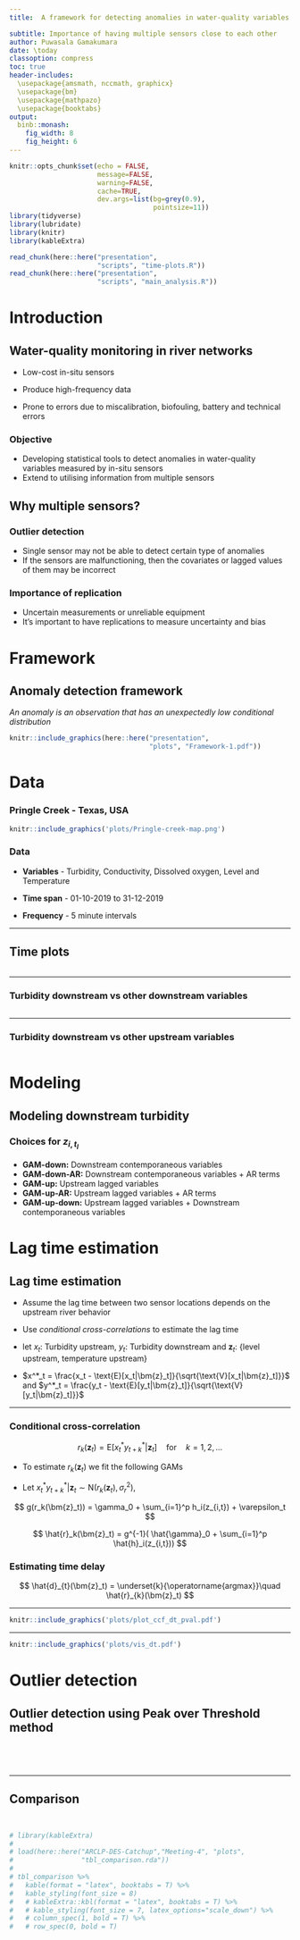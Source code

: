 ```yaml
---
title:  A framework for detecting anomalies in water-quality variables via conditional density estimation

subtitle: Importance of having multiple sensors close to each other
author: Puwasala Gamakumara
date: \today
classoption: compress
toc: true
header-includes:
  \usepackage{amsmath, nccmath, graphicx}
  \usepackage{bm}
  \usepackage{mathpazo}
  \usepackage{booktabs}
output: 
  binb::monash:
    fig_width: 8
    fig_height: 6
---
```




```r
knitr::opts_chunk$set(echo = FALSE, 
                      message=FALSE, 
                      warning=FALSE, 
                      cache=TRUE, 
                      dev.args=list(bg=grey(0.9), 
                                    pointsize=11))
library(tidyverse)
library(lubridate)
library(knitr)
library(kableExtra)
```

```r
read_chunk(here::here("presentation", 
                      "scripts", "time-plots.R"))
read_chunk(here::here("presentation", 
                      "scripts", "main_analysis.R"))
```

# Introduction

## Water-quality monitoring in river networks

- Low-cost in-situ sensors

- Produce high-frequency data

- Prone to errors due to miscalibration, biofouling, battery and technical errors

### Objective

- Developing statistical tools to detect anomalies in water-quality variables measured by in-situ sensors
- Extend to utilising information from multiple sensors

## Why multiple sensors?

### Outlier detection
- Single sensor may not be able to detect certain type of anomalies
- If the sensors are malfunctioning, then the covariates or lagged values of them may be incorrect

### Importance of replication
- Uncertain measurements or unreliable equipment
- It's important to have replications to measure uncertainty and bias


# Framework

## Anomaly detection framework

*An anomaly is an observation that has an unexpectedly low conditional distribution*

```r

knitr::include_graphics(here::here("presentation", 
                                   "plots", "Framework-1.pdf"))

```

# Data

### Pringle Creek - Texas, USA

```r
knitr::include_graphics('plots/Pringle-creek-map.png')
```

### Data 

- **Variables** - Turbidity, Conductivity, Dissolved oxygen, Level and Temperature

- **Time span** - 01-10-2019 to 31-12-2019

- **Frequency** - 5 minute intervals

---

## Time plots

```r

```


---

### Turbidity downstream vs other downstream variables

```r

```

---

### Turbidity downstream vs other upstream variables

```r

```


# Modeling 

## Modeling downstream turbidity

\begin{equation*}\label{eq:gam_main}
y_t = \phi_0 + \sum_{i=1}^pg_i(z_{i,t_l}) + \sum_{j=1}^qh_j(y_{t-j}) + r_t
\end{equation*}

### Choices for $z_{i,t_l}$
* **GAM-down:** Downstream contemporaneous variables
* **GAM-down-AR:** Downstream contemporaneous variables + AR terms
* **GAM-up:** Upstream lagged variables
* **GAM-up-AR:** Upstream lagged variables + AR terms
* **GAM-up-down:** Upstream lagged variables + Downstream contemporaneous variables



# Lag time estimation

## Lag time estimation

- Assume the lag time between two sensor locations depends on the upstream river behavior

- Use *conditional cross-correlations* to estimate the lag time

- let $x_t:$ Turbidity upstream, $y_t:$ Turbidity downstream and $\bm{z}_t:$ {level upstream, temperature upstream}

- $x^*_t = \frac{x_t - \text{E}[x_t|\bm{z}_t]}{\sqrt{\text{V}[x_t|\bm{z}_t]}}$ and
  $y^*_t = \frac{y_t - \text{E}[y_t|\bm{z}_t]}{\sqrt{\text{V}[y_t|\bm{z}_t]}}$

---


### Conditional cross-correlation

$$
r_k(\bm{z}_t) = \text{E}[x_t^*y^*_{t+k}|\bm{z}_t] \quad \text{for} \quad k = 1,2,...
$$

- To estimate $r_k(\bm{z}_t)$ we fit the following GAMs

- Let $x_t^*y^*_{t+k}|\bm{z}_t \sim \text{N}(r_k(\bm{z}_t), \sigma_r^2)$, 

$$
g(r_k(\bm{z}_t)) = \gamma_0 + \sum_{i=1}^p h_i(z_{i,t}) + \varepsilon_t
$$


$$
\hat{r}_k(\bm{z}_t) = g^{-1}( \hat{\gamma}_0 + \sum_{i=1}^p \hat{h}_i(z_{i,t}))
$$

### Estimating time delay

$$
\hat{d}_{t}(\bm{z}_t) = \underset{k}{\operatorname{argmax}}\quad \hat{r}_{k}(\bm{z}_t)
$$


---

```r

knitr::include_graphics('plots/plot_ccf_dt_pval.pdf')
```

---

```r

knitr::include_graphics('plots/vis_dt.pdf')
```

# Outlier detection

## Outlier detection using Peak over Threshold method

```r

```

```r

```

```r

```

```r

```

---

## Comparison

```r

```

```r

```

```r
# library(kableExtra)
# 
# load(here::here("ARCLP-DES-Catchup","Meeting-4", "plots",
#                 "tbl_comparison.rda"))
# 
# tbl_comparison %>%
#   kable(format = "latex", booktabs = T) %>%
#   kable_styling(font_size = 8)
#   # kableExtra::kbl(format = "latex", booktabs = T) %>%
#   # kable_styling(font_size = 7, latex_options="scale_down") %>%
#   # column_spec(1, bold = T) %>%
#   # row_spec(0, bold = T)

```











